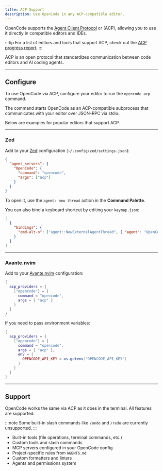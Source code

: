 ```yaml
---
title: ACP Support
description: Use OpenCode in any ACP-compatible editor.
---
```


OpenCode supports the [Agent Client Protocol](https://agentclientprotocol.com) or (ACP), allowing you to use it directly in compatible editors and IDEs.

:::tip
For a list of editors and tools that support ACP, check out the [ACP progress report](https://zed.dev/blog/acp-progress-report#available-now).
:::

ACP is an open protocol that standardizes communication between code editors and AI coding agents.

---

## Configure

To use OpenCode via ACP, configure your editor to run the `opencode acp` command.

The command starts OpenCode as an ACP-compatible subprocess that communicates with your editor over JSON-RPC via stdio.

Below are examples for popular editors that support ACP.

---

### Zed

Add to your [Zed](https://zed.dev) configuration (`~/.config/zed/settings.json`):

```json title="~/.config/zed/settings.json"
{
  "agent_servers": {
    "OpenCode": {
      "command": "opencode",
      "args": ["acp"]
    }
  }
}
```

To open it, use the `agent: new thread` action in the **Command Palette**.

You can also bind a keyboard shortcut by editing your `keymap.json`:

```json title="keymap.json"
[
  {
    "bindings": {
      "cmd-alt-o": ["agent::NewExternalAgentThread", { "agent": "OpenCode" }]
    }
  }
]
```

---

### Avante.nvim

Add to your [Avante.nvim](https://github.com/yetone/avante.nvim) configuration:

```lua
{
  acp_providers = {
    ["opencode"] = {
      command = "opencode",
      args = { "acp" }
    }
  }
}
```

If you need to pass environment variables:

```lua {6-8}
{
  acp_providers = {
    ["opencode"] = {
      command = "opencode",
      args = { "acp" },
      env = {
        OPENCODE_API_KEY = os.getenv("OPENCODE_API_KEY")
      }
    }
  }
}
```

---

## Support

OpenCode works the same via ACP as it does in the terminal. All features are supported:

:::note
Some built-in slash commands like `/undo` and `/redo` are currently unsupported.
:::

- Built-in tools (file operations, terminal commands, etc.)
- Custom tools and slash commands
- MCP servers configured in your OpenCode config
- Project-specific rules from `AGENTS.md`
- Custom formatters and linters
- Agents and permissions system
